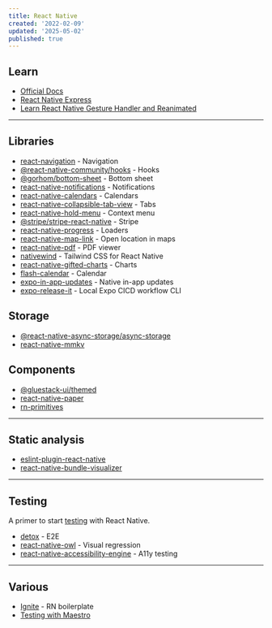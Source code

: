```yaml
---
title: React Native
created: '2022-02-09'
updated: '2025-05-02'
published: true
---
```


## Learn

- [Official Docs](https://reactnative.dev/docs/tutorial)
- [React Native Express](https://www.reactnative.express/)
- [Learn React Native Gesture Handler and Reanimated](https://start-react-native.dev/)

---

## Libraries

- [react-navigation](https://github.com/react-navigation/react-navigation) - Navigation
- [@react-native-community/hooks](https://github.com/react-native-community/hooks) - Hooks
- [@gorhom/bottom-sheet](https://github.com/gorhom/react-native-bottom-sheet) - Bottom sheet
- [react-native-notifications](https://github.com/wix/react-native-notifications) - Notifications
- [react-native-calendars](https://github.com/wix/react-native-calendars) - Calendars
- [react-native-collapsible-tab-view](https://github.com/PedroBern/react-native-collapsible-tab-view) - Tabs
- [react-native-hold-menu](https://github.com/enesozturk/react-native-hold-menu) - Context menu
- [@stripe/stripe-react-native](https://github.com/stripe/stripe-react-native) - Stripe
- [react-native-progress](https://github.com/oblador/react-native-progress) - Loaders
- [react-native-map-link](https://github.com/tschoffelen/react-native-map-link) - Open location in maps
- [react-native-pdf](https://github.com/wonday/react-native-pdf) - PDF viewer
- [nativewind](https://github.com/nativewind/nativewind) - Tailwind CSS for React Native
- [react-native-gifted-charts](https://github.com/Abhinandan-Kushwaha/react-native-gifted-charts) - Charts
- [flash-calendar](https://github.com/marceloPrado/flash-calendar) - Calendar
- [expo-in-app-updates](https://github.com/SohelIslamImran/expo-in-app-updates) - Native in-app updates
- [expo-release-it](https://github.com/mym0404/expo-release-it) - Local Expo CICD workflow CLI

## Storage

- [@react-native-async-storage/async-storage](https://github.com/react-native-async-storage/async-storage)
- [react-native-mmkv](https://github.com/mrousavy/react-native-mmkv)

## Components

- [@gluestack-ui/themed](https://github.com/gluestack/gluestack-ui)
- [react-native-paper](https://github.com/callstack/react-native-paper)
- [rn-primitives](https://github.com/roninoss/rn-primitives)

---

## Static analysis

- [eslint-plugin-react-native](https://github.com/intellicode/eslint-plugin-react-native)
- [react-native-bundle-visualizer](https://github.com/IjzerenHein/react-native-bundle-visualizer)

---

## Testing

A primer to start [testing](https://reactnativetesting.io/) with React Native.

- [detox](https://github.com/wix/Detox) - E2E
- [react-native-owl](https://github.com/FormidableLabs/react-native-owl) - Visual regression
- [react-native-accessibility-engine](https://github.com/aryella-lacerda/react-native-accessibility-engine) - A11y testing

---

## Various

- [Ignite](https://github.com/infinitered/ignite) - RN boilerplate
- [Testing with Maestro](https://github.com/kiki-le-singe/react-native-maestro)
